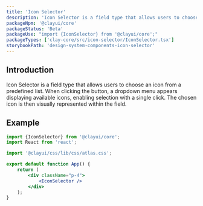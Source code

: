 ```yaml
---
title: 'Icon Selector'
description: 'Icon Selector is a field type that allows users to choose an icon from a predefined list'
packageNpm: '@clayui/core'
packageStatus: 'Beta'
packageUse: "import {IconSelector} from '@clayui/core';"
packageTypes: ['clay-core/src/icon-selector/IconSelector.tsx']
storybookPath: 'design-system-components-icon-selector'
---
```


## Introduction

Icon Selector is a field type that allows users to choose an icon from a predefined list. When clicking the button, a dropdown menu appears displaying available icons, enabling selection with a single click. The chosen icon is then visually represented within the field.

## Example

```jsx preview
import {IconSelector} from '@clayui/core';
import React from 'react';

import '@clayui/css/lib/css/atlas.css';

export default function App() {
	return (
		<div className="p-4">
			<IconSelector />
		</div>
	);
}
```
